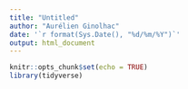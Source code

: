 ```yaml
---
title: "Untitled"
author: "Aurélien Ginolhac"
date: '`r format(Sys.Date(), "%d/%m/%Y")`'
output: html_document
---
```


```r
knitr::opts_chunk$set(echo = TRUE)
library(tidyverse)
```

## 
